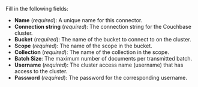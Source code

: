 Fill in the following fields:

- **Name** (_required_): A unique name for this connector.
- **Connection string** (_required_): The connection string for the Couchbase cluster.
- **Bucket** (_required_): The name of the bucket to connect to on the cluster. 
- **Scope** (_required_): The name of the scope in the bucket.
- **Collection** (_required_): The name of the collection in the scope.
- **Batch Size**: The maximum number of documents per transmitted batch.
- **Username** (_required_): The cluster access name (username) that has access to the cluster.
- **Password** (_required_): The password for the corresponding username.